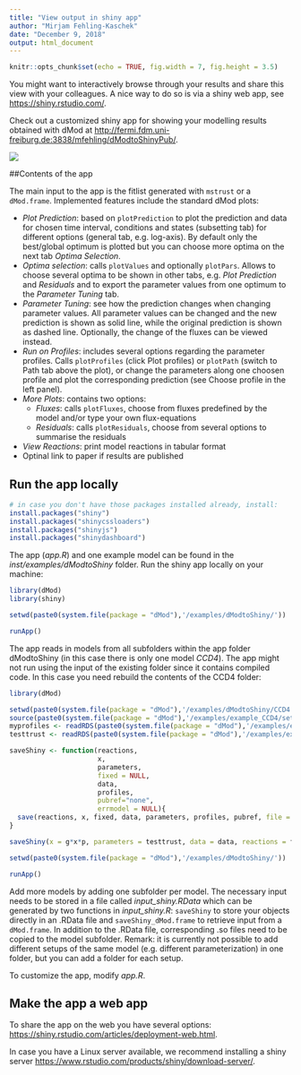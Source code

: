 ```yaml
---
title: "View output in shiny app"
author: "Mirjam Fehling-Kaschek"
date: "December 9, 2018"
output: html_document
---
```


```r
knitr::opts_chunk$set(echo = TRUE, fig.width = 7, fig.height = 3.5)
```

You might want to interactively browse through your results and share this view with your colleagues. A nice way to do so is via a shiny web app, see <https://shiny.rstudio.com/>.

Check out a customized shiny app for showing your modelling results obtained with dMod at   <http://fermi.fdm.uni-freiburg.de:3838/mfehling/dModtoShinyPub/>.

![](dmodtoshiny.png)


##Contents of the app

The main input to the app is the fitlist generated with `mstrust` or a `dMod.frame`. Implemented features include the standard dMod plots:

* *Plot Prediction*: based on `plotPrediction` to plot the prediction and data for chosen time interval, conditions and states (subsetting tab) for different options (general tab, e.g. log-axis). By default only the best/global optimum is plotted but you can choose more optima on the next tab *Optima Selection*.
* *Optima selection*: calls `plotValues` and optionally `plotPars`. Allows to choose several optima to be shown in other tabs, e.g. *Plot Prediction* and *Residuals* and to export the parameter values from one optimum to the *Parameter Tuning* tab.
* *Parameter Tuning*: see how the prediction changes when changing parameter values. All parameter values can be changed and the new prediction is shown as solid line, while the original prediction is shown as dashed line. Optionally, the change of the fluxes can be viewed instead. 
* *Run on Profiles*: includes several options regarding the parameter profiles. Calls `plotProfiles` (click Plot profiles) or `plotPath` (switch to Path tab above the plot), or change the parameters along one choosen profile and plot the corresponding prediction (see Choose profile in the left panel).
* *More Plots*: contains two options:
    + *Fluxes*: calls `plotFluxes`, choose from fluxes predefined by the model and/or type your own flux-equations
    + *Residuals*: calls `plotResiduals`, choose from several options to summarise the residuals

* *View Reactions*: print model reactions in tabular format
* Optinal link to paper if results are published


## Run the app locally
```r
# in case you don't have those packages installed already, install:
install.packages("shiny")
install.packages("shinycssloaders")
install.packages("shinyjs")
install.packages("shinydashboard")
```

The app (*app.R*) and one example model can be found in the *inst/examples/dModtoShiny* folder. Run the shiny app locally on your machine:

```r
library(dMod)
library(shiny)

setwd(paste0(system.file(package = "dMod"),'/examples/dModtoShiny/'))

runApp()

```

The app reads in models from all subfolders within the app folder dModtoShiny (in this case there is only one model *CCD4*). The app might not run using the input of the existing folder since it contains compiled code. In this case you need rebuild the contents of the CCD4 folder:

```r
library(dMod)

setwd(paste0(system.file(package = "dMod"),'/examples/dModtoShiny/CCD4'))
source(paste0(system.file(package = "dMod"),'/examples/example_CCD4/setup.R'))
myprofiles <- readRDS(paste0(system.file(package = "dMod"),'/examples/example_CCD4/profiles.Rds'))
testtrust <- readRDS(paste0(system.file(package = "dMod"),'/examples/example_CCD4/mstrust_CCD4.Rds'))

saveShiny <- function(reactions, 
                      x, 
                      parameters, 
                      fixed = NULL, 
                      data, 
                      profiles, 
                      pubref="none", 
                      errmodel = NULL){
  save(reactions, x, fixed, data, parameters, profiles, pubref, file = "input_shiny.RData")
}

saveShiny(x = g*x*p, parameters = testtrust, data = data, reactions = f, profiles = myprofiles, pubref = "https://www.ncbi.nlm.nih.gov/pubmed/27811075")

setwd(paste0(system.file(package = "dMod"),'/examples/dModtoShiny/'))

runApp()

```

Add more models by adding one subfolder per model. The necessary input needs to be stored in a file called *input_shiny.RData* which can be generated by two functions in *input_shiny.R*: `saveShiny` to store your objects directly in an .RData file and `saveShiny_dMod.frame` to retrieve input from a `dMod.frame`. In addition to the .RData file, corresponding .so files need to be copied to the model subfolder. Remark: it is currently not possible to add different setups of the same model (e.g. different parameterization) in one folder, but you can add a folder for each setup.

To customize the app, modify *app.R*. 

## Make the app a web app

To share the app on the web you have several options: <https://shiny.rstudio.com/articles/deployment-web.html>.

In case you have a Linux server available, we recommend installing a shiny server <https://www.rstudio.com/products/shiny/download-server/>. 
